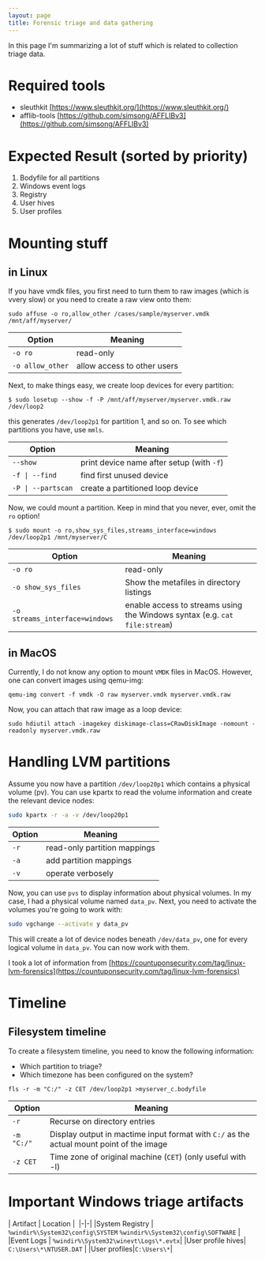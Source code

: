 ```yaml
---
layout: page
title: Forensic triage and data gathering
---
```


In this page I'm summarizing a lot of stuff which is related to collection triage data.

# Required tools

 - sleuthkit [https://www.sleuthkit.org/](https://www.sleuthkit.org/)
 - afflib-tools [https://github.com/simsong/AFFLIBv3](https://github.com/simsong/AFFLIBv3)

# Expected Result (sorted by priority)

1. Bodyfile for all partitions
1. Windows event logs
1. Registry
1. User hives
1. User profiles

# Mounting stuff

## in Linux

If you have vmdk files, you first need to turn them to raw images (which is vvery slow) or you need to create a raw view onto them:

```shell
sudo affuse -o ro,allow_other /cases/sample/myserver.vmdk /mnt/aff/myserver/
```

| Option | Meaning |
|--------|---------|
| `-o ro` | read-only|
| `-o allow_other`| allow access to other users |

Next, to make things easy, we create loop devices for every partition:

```shell
$ sudo losetup --show -f -P /mnt/aff/myserver/myserver.vmdk.raw
/dev/loop2
```

this generates `/dev/loop2p1` for partition 1, and so on. To see which partitions you have, use `mmls`.

| Option | Meaning | 
|--------|---------|
| `--show` | print device name after setup  (with `-f`) |
| <code>-f &#124; --find</code> | find first unused device |
| <code>-P &#124; --partscan</code> | create a partitioned loop device |

Now, we could mount a partition. Keep in mind that you never, ever, omit the `ro` option!

 ```shell
 $ sudo mount -o ro,show_sys_files,streams_interface=windows /dev/loop2p1 /mnt/myserver/C
 ```

| Option | Meaning | 
|--------|---------|
| `-o ro`| read-only |
| `-o show_sys_files`|Show the metafiles in directory listings|
| `-o streams_interface=windows`| enable access to streams using the Windows syntax (e.g. `cat file:stream`) |

## in MacOS

Currently, I do not know any option to mount `VMDK` files in MacOS. However, one can convert images using qemu-img:

```shell
qemu-img convert -f vmdk -O raw myserver.vmdk myserver.vmdk.raw
```

Now, you can attach that raw image as a loop device:

```shell
sudo hdiutil attach -imagekey diskimage-class=CRawDiskImage -nomount -readonly myserver.vmdk.raw
```

# Handling LVM partitions

Assume you now have a partition `/dev/loop20p1` which contains a physical volume (pv). You can use kpartx to read the volume information and create the relevant device nodes:

```bash
sudo kpartx -r -a -v /dev/loop20p1
```

| Option | Meaning | 
|--------|---------|
|`-r` | read-only partition mappings |
|`-a` | add partition mappings |
|`-v` | operate verbosely |

Now, you can use `pvs` to display information about physical volumes. In my case, I had a physical volume named `data_pv`. Next, you need to activate the volumes you're going to work with:

```bash
sudo vgchange --activate y data_pv
```

This will create a lot of device nodes beneath `/dev/data_pv`, one for every logical volume in `data_pv`. You can now work with them.

I took a lot of information from [https://countuponsecurity.com/tag/linux-lvm-forensics](https://countuponsecurity.com/tag/linux-lvm-forensics)

# Timeline

## Filesystem timeline

To create a filesystem timeline, you need to know the following information:

- Which partition to triage?
- Which timezone has been configured on the system?

```shell
fls -r -m "C:/" -z CET /dev/loop2p1 >myserver_c.bodyfile
```

| Option | Meaning | 
|--------|---------|
|`-r`| Recurse on directory entries |
|`-m "C:/"`| Display output in mactime input format with `C:/` as the actual mount point of the image |
| `-z CET`| Time zone of original machine (`CET`) (only useful with -l)|


# Important Windows triage artifacts

| Artifact | Location | 
|-|-|
|System Registry | `%windir%\System32\config\SYSTEM` `%windir%\System32\config\SOFTWARE` |
|Event Logs | `%windir%\System32\winevt\Logs\*.evtx`|
|User profile hives| `C:\Users\*\NTUSER.DAT` |
|User profiles|`C:\Users\*`|